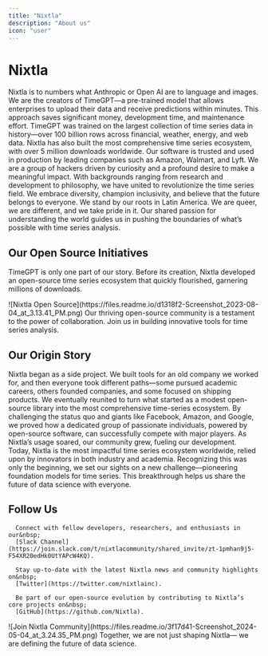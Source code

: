 ```yaml
---
title: "Nixtla"
description: "About us"
icon: "user"
---
```


# Nixtla

<CardGroup>
  <Card title="Who We Are">
    Nixtla is to numbers what Anthropic or Open AI are to language and images. We are the creators of TimeGPT—a pre-trained model that allows enterprises to upload their data and receive predictions within minutes. This approach saves significant money, development time, and maintenance effort.
  </Card>
  <Card title="Our Impact">
    TimeGPT was trained on the largest collection of time series data in history—over 100 billion rows across financial, weather, energy, and web data. Nixtla has also built the most comprehensive time series ecosystem, with over 5 million downloads worldwide. Our software is trusted and used in production by leading companies such as Amazon, Walmart, and Lyft.
  </Card>
  <Card title="Our Philosophy">
    We are a group of hackers driven by curiosity and a profound desire to make a meaningful impact. With backgrounds ranging from research and development to philosophy, we have united to revolutionize the time series field. We embrace diversity, champion inclusivity, and believe that the future belongs to everyone.
  </Card>
</CardGroup>

<Info>
  We stand by our roots in Latin America. We are queer, we are different, and we take pride in it. Our shared passion for understanding the world guides us in pushing the boundaries of what’s possible with time series analysis.
</Info>

## Our Open Source Initiatives

TimeGPT is only one part of our story. Before its creation, Nixtla developed an open-source time series ecosystem that quickly flourished, garnering millions of downloads.

<Frame>
  ![Nixtla Open Source](https://files.readme.io/d1318f2-Screenshot_2023-08-04_at_3.13.41_PM.png)
</Frame>

<Check>
  Our thriving open-source community is a testament to the power of collaboration. Join us in building innovative tools for time series analysis.
</Check>

## Our Origin Story

<AccordionGroup>
  <Accordion title="A Simple Start">
    Nixtla began as a side project. We built tools for an old company we worked for, and then everyone took different paths—some pursued academic careers, others founded companies, and some focused on shipping products.
  </Accordion>
  <Accordion title="Growth and Collaboration">
    We eventually reunited to turn what started as a modest open-source library into the most comprehensive time-series ecosystem. By challenging the status quo and giants like Facebook, Amazon, and Google, we proved how a dedicated group of passionate individuals, powered by open-source software, can successfully compete with major players.
  </Accordion>
  <Accordion title="A Global Community">
    As Nixtla’s usage soared, our community grew, fueling our development. Today, Nixtla is the most impactful time series ecosystem worldwide, relied upon by innovators in both industry and academia.
  </Accordion>
  <Accordion title="Envisioning the Future">
    Recognizing this was only the beginning, we set our sights on a new challenge—pioneering foundation models for time series. This breakthrough helps us share the future of data science with everyone.
  </Accordion>
</AccordionGroup>

## Follow Us

<Steps>
  <Step title="Join Our Slack">

      Connect with fellow developers, researchers, and enthusiasts in our&nbsp;
      [Slack Channel](https://join.slack.com/t/nixtlacommunity/shared_invite/zt-1pmhan9j5-F54XR20edHk0UtYAPcW4KQ).

  </Step>
  <Step title="Follow Us on Twitter">

      Stay up-to-date with the latest Nixtla news and community highlights on&nbsp;
      [Twitter](https://twitter.com/nixtlainc).

  </Step>
  <Step title="Contribute on GitHub">

      Be part of our open-source evolution by contributing to Nixtla’s core projects on&nbsp;
      [GitHub](https://github.com/Nixtla).

  </Step>
</Steps>

<Frame caption="Join Nixtla Community">
  ![Join Nixtla Community](https://files.readme.io/3f17d41-Screenshot_2024-05-04_at_3.24.35_PM.png)
</Frame>

<Check>
  Together, we are not just shaping Nixtla— we are defining the future of data science.
</Check>